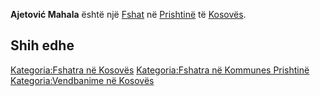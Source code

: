 {{Fshat në Kosovës
 | Emri                = Ajetović Mahala
| srp_N_name = Ajetović Mahala
| srp_N_FULL_NAME_RO = Ajetović Mahala
| srp_N_FULL_NAME_ND_RO = Ajetovic Mahala
| srp_N_SORT_NAME_RG = AJETOVICMAHALA
| srp_N_FULL_NAME_RG = Ajetović Mahala
| srp_N_FULL_NAME_ND_RG = Ajetovic Mahala

 | Emri (Rasa dhanore) = 
 | Figura              = 
 | Shteti              = Kosovo
 | Komuna              = Prishtinë
 | Kodi postar         = 
 | Sipërfaqja          = 

 | Popullsia           = 

 | Regj. i popullsisë  = 
 | Dend. e popullsisë  = 
 | Faqja zyrtare       = 
 <!--- Koordinatat ----> 
 | Gjerësia            = 42.71691
 | Gjatësia            = 21.247517
 | Lartësia            = 
}}
'''Ajetović Mahala''' është një [[Fshat]] në [[Prishtinë]] të [[Kosovës]].

<!-- == Gjeografia == -->
<!-- == Historia == -->
<!-- == Demografia == -->
== Shih edhe ==
{{Komuna Prishtinë}}
{{Kosovo-Administrata-Cung}}

[[Kategoria:Fshatra në Kosovës]]
[[Kategoria:Fshatra në Kommunes Prishtinë]]
[[Kategoria:Vendbanime në Kosovës]]